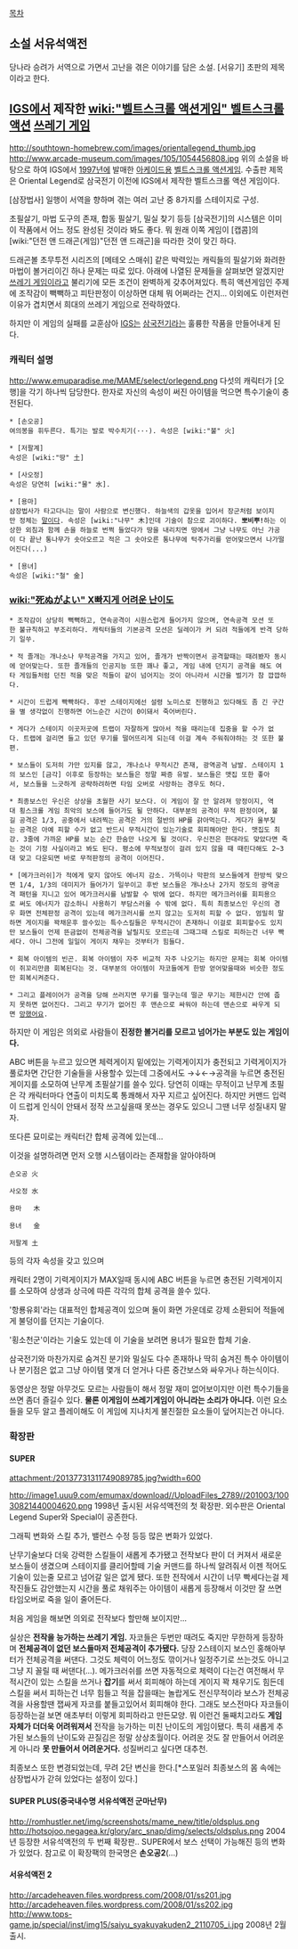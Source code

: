 [[목차]]

== 소설 서유석액전 ==
당나라 승려가 서역으로 가면서 고난을 겪은 이야기를 담은 소설. [서유기] 초판의 제목이라고 한다.

== [[IGS]]에서 제작한 [[wiki:"벨트스크롤 액션게임" 벨트스크롤 액션]] '''[[쓰레기 게임]]''' ==
http://southtown-homebrew.com/images/orientallegend_thumb.jpg
http://www.arcade-museum.com/images/105/1054456808.jpg
{{{#!html
<iframe width="420" height="315" src="http://www.youtube.com/embed/11EJMMVo7k0" frameborder="0" allowfullscreen></iframe>
}}}
위의 소설을 바탕으로 하여 IGS에서 [[1997년]]에 발매한 [[아케이드]]용 [[벨트스크롤 액션게임]]. 수출판 제목은 Oriental Legend로 삼국전기 이전에 IGS에서 제작한 벨트스크롤 액션 게임이다.

[삼장법사] 일행이 서역을 향하며 겪는 여러 고난 중 8가지를 스테이지로 구성.

초필살기, 마법 도구의 존재, 합동 필살기, 밀실 찾기 등등 [삼국전기]의 시스템은 이미 이 작품에서 어느 정도 완성된 것이라 봐도 좋다. 뭐 원래 이쪽 게임이 [캡콤]의 [wiki:"던전 앤 드래곤(게임)"던전 앤 드래곤]을 따라한 것이 맞긴 하다.

드래곤볼 초무투전 시리즈의 [메테오 스매쉬] 같은 박력있는 캐릭들의 필살기와 화려한 마법이 볼거리이긴 하나 문제는 따로 있다. 아래에 나열된 문제들을 살펴보면 알겠지만 [[쓰레기 게임]]이라고 불리기에 모든 조건이 완벽하게 갖추어져있다. 특히 액션게임인 주제에 조작감이 빽빽하고 피탄판정이 이상하면 대체 뭐 어쩌라는 건지... 이외에도 이런저런 이유가 겹치면서 희대의 쓰레기 게임으로 전락하였다.

하지만 이 게임의 실패를 교훈삼아 [[IGS]]는 [[삼국전기]]라는 훌륭한 작품을 만들어내게 된다.

=== 캐릭터 설명 ===
http://www.emuparadise.me/MAME/select/orlegend.png
다섯의 캐릭터가 [오행]을 각기 하나씩 담당한다. 한자로 자신의 속성이 써진 아이템을 먹으면 특수기술이 충전된다.

 * [손오공]
 여의봉을 휘두른다. 특기는 발로 박수치기(···). 속성은 [wiki:"불" 火]

 * [저팔계]
 속성은 [wiki:"땅" 土]

 * [사오정]
 속성은 당연히 [wiki:"물" 水].

 * [용마]
 삼장법사가 타고다니는 말이 사람으로 변신했다. 하늘색의 갑옷을 입어서 장군처럼 보이지만 정체는 [[말]]이다. 속성은 [wiki:"나무" 木]인데 기술이 참으로 괴이하다. '''뽀비뿌!'''하는 이상한 외침과 함께 손을 하늘로 번쩍 들었다가 땅을 내리치면 땅에서 그냥 나무도 아닌 가공이 다 끝난 통나무가 솟아오르고 적은 그 솟아오른 통나무에 턱주가리를 얻어맞으면서 나가떨어진다(...)

 * [용녀] 
 속성은 [wiki:"철" 金]
=== [[wiki:"死ぬがよい" X빠지게 어려운 난이도]] ===
 
 * 조작감이 상당히 뻑뻑하고, 연속공격이 시원스럽게 들어가지 않으며, 연속공격 모션 또한 불규칙하고 부조리하다. 캐릭터들의 기본공격 모션은 딜레이가 커 되려 적들에게 반격 당하기 일쑤.

 * 적 졸개는 개나소나 무적공격을 가지고 있어, 졸개가 반짝이면서 공격할때는 때려봤자 동시에 얻어맞는다. 또한 졸개들의 인공지능 또한 꽤나 좋고, 게임 내에 던지기 공격을 해도 여타 게임들처럼 던진 적을 맞은 적들이 같이 넘어지는 것이 아니라서 시간을 벌기가 참 깝깝하다.

 * 시간이 드럽게 빡빡하다. 후반 스테이지에선 설령 노미스로 진행하고 있다해도 좀 긴 구간을 별 생각없이 진행하면 어느순간 시간이 0이돼서 죽어버린다.

 * 게다가 스테이지 이곳저곳에 트랩이 자잘하게 많아서 적을 때리는데 집중을 할 수가 없다. 트랩에 걸리면 들고 있던 무기를 떨어뜨리게 되는데 이걸 계속 주워줘야하는 것 또한 불편.

 * 보스들이 도저히 가만 있지를 않고, 개나소나 무적시간 존재, 광역공격 남발. 스테이지 1의 보스인 [금각] 이후로 등장하는 보스들은 정말 짜증 유발. 보스들은 맷집 또한 좋아서, 보스들을 느긋하게 공략하려하면 타임 오버로 사망하는 경우도 허다. 

 * 최종보스인 우신은 상상을 초월한 사기 보스다. 이 게임이 잘 안 알려져 망정이지, 역대 횡스크롤 게임 최악의 보스에 들어가도 될 만하다. 대부분의 공격이 무적 판정이며, 불길 공격은 1/3, 공중에서 내려찍는 공격은 거의 절반의 HP를 갉아먹는다. 게다가 울부짖는 공격은 아예 피할 수가 없고 반드시 무적시간이 있는기술로 회피해야만 한다. 맷집도 최강. 3줄에 가까운 HP를 보는 순간 한숨만 나오게 될 것이다. 우신전은 한대라도 맞았다면 죽는 것이 기정 사실이라고 봐도 된다. 평소에 무적보정이 걸려 있지 않을 때 때린다해도 2~3대 맞고 다운되면 바로 무적판정의 공격이 이어진다.

 * [메가크러쉬]가 적에게 맞지 않아도 에너지 감소. 가뜩이나 막판의 보스들에게 한방씩 맞으면 1/4, 1/3의 데미지가 들어가기 일쑤이고 후반 보스들은 개나소나 2가지 정도의 광역공격 패턴을 지니고 있어 메가크러시를 남발할 수 밖에 없다. 하지만 메가크러쉬를 회피용으로 써도 에너지가 감소하니 사용하기 부담스러울 수 밖에 없다. 특히 최종보스인 우신의 경우 화면 전체판정 공격이 있는데 메가크러시를 쓰지 않고는 도저히 피할 수 없다. 엄밀히 말하면 게이지를 꽉채운후 쓸수있는 특수스킬들은 무적시간이 존재하니 이걸로 회피할수도 있지만 보스들이 언제 뜬금없이 전체공격을 날릴지도 모르는데 그때그때 스킬로 피하는건 너무 빡세다. 아니 그전에 일일이 게이지 채우는 것부터가 힘들다.

 * 회복 아이템의 빈곤. 회복 아이템이 자주 비교적 자주 나오기는 하지만 문제는 회복 아이템이 쥐꼬리만큼 회복된다는 것. 대부분의 아이템이 자코들에게 한방 얻어맞을때와 비슷한 정도만 회복시켜준다. 

 * 그리고 플레이어가 공격을 당해 쓰러지면 무기를 떨구는데 떨군 무기는 제한시간 안에 줍지 못하면 없어진다. 그리고 무기가 없어진 후 맨손으로 싸워야 하는데 맨손으로 싸우게 되면 [[망했어요]].

하지만 이 게임은 의외로 사람들이 '''진정한 볼거리를 모르고 넘어가는 부분도 있는 게임이다.'''

ABC 버튼을 누르고 있으면 체력게이지 밑에있는 기력게이지가 충전되고 기력게이지가 풀로차면 간단한 기술들을 사용할수 있는데 그중에서도 →↓←→공격을 누르면 충전된 게이지를 소모하여 난무계 초필살기를 쓸수 있다. 당연히 이때는 무적이고 난무계 초필은 각 캐릭터마다 연출이 미치도록 통쾌해서 자꾸 지르고 싶어진다. 하지만 커맨드 입력이 드럽게 인식이 안돼서 정작 쓰고싶을때 못쓰는 경우도 있으니 그땐 너무 성질내지 말자.

또다른 묘미로는 캐릭터간 합체 공격에 있는데...

이것을 설명하려면 먼저 오행 시스템이라는 존재함을 알아야하며 

 손오공 火

 사오정 水

 용마   木

 용녀   金 

 저팔계 土

등의 각자 속성을 갖고 있으며 

캐릭터 2명이  기력게이지가 MAX일때   동시에 ABC 버튼을 누르면 충전된 기력게이지를 소모하여 상생과 상극에 따른 각각의 합체 공격을 쓸수 있다.

'항룡유회'라는 대표적인  합체공격이 있으며 둘이 화면 가운데로 강제 소환되어 적들에게 불덩이를 던지는 기술이다.

'횡소천군'이라는 기술도 있는데 이 기술을 보려면 용녀가 필요한 합체 기술.

삼국전기와 마찬가지로 숨겨진 분기와 밀실도 다수 존재하나 딱히 숨겨진 특수 아이템이나 분기점은 없고 그냥 아이템 몇개 더 얻거나 다른 중간보스와 싸우거나 하는식이다.
  
동영상은 정말 아무것도 모르는 사람들이 해서 정말 재미 없어보이지만 이런 특수기들을 쓰면 좀더 즐길수 있다. '''물론 이게임이 쓰레기게임이 아니라는 소리가 아니다.''' 이런 요소들을 모두 알고 플레이해도 이 게임에 지나치게 불친절한 요소들이 덮어지는건 아니다.

=== 확장판 ===
==== SUPER ====
attachment:/20137731311749089785.jpg?width=600

http://image1.uuu9.com/emumax/download//UploadFiles_2789//201003/10030821440004620.png
1998년 출시된 서유석액전의 첫 확장판. 외수판은 Oriental Legend Super와 Special이 공존한다.

그래픽 변화와 스킬 추가, 밸런스 수정 등등 많은 변화가 있었다.

난무기술보다 더욱 강력한 스킬들이 새롭게 추가됐고 전작보다 판이 더 커져서 새로운 보스들이 생겼으며 스테이지를 클리어할떼 기술 커맨드를 하나씩 알려줘서 이젠 적어도 기술이 있는줄 모르고 넘어갈 일은 없게 됐다. 또한 전작에서 시간이 너무 빡세다는걸 제작진들도 감안했는지 시간을 풀로 채워주는 아이템이 새롭게 등장해서 이것만 잘 쓰면 타임오버로 죽을 일이 줄어든다.

처음 게임을 해보면 의외로 전작보다 할만해 보이지만...

실상은 '''전작을 능가하는 쓰레기 게임.''' 자코들은 두번만 때려도 죽지만 무한하게 등장하며 '''전체공격이 없던 보스들마저 전체공격이 추가됐다.''' 당장 2스테이지 보스인 홍해아부터가 전체공격을 써댄다. 그것도 체력이 어느정도 깎이거나 일정주기로 쓰는것도 아니고 그냥 지 꼴릴 때 써댄다(...). 메가크러쉬를 쓰면 자동적으로 체력이 다는건 여전해서 무적시간이 있는 스킬을 쓰거나 '''잡기'''를 써서 회피해야 하는데 게이지 꽉 채우기도 힘든데 스킬을 써서 피하는건 너무 힘들고 적을 잡을때는 놀랍게도 전신무적이라 보스가 전체공격을 사용할땐 잽싸게 자코를 붙들고있어서 회피해야 한다. 그래도 보스전마다 자코들이 등장하는걸 보면 애초부터 이렇게 회피하라고 만든모양. 뭐 이런건 둘째치고라도 '''게임 자체가 더더욱 어려워져서''' 전작을 능가하는 미친 난이도의 게임이됐다. 특히 새롭게 추가된 보스들의 난이도와 끈질김은 정말 상상초월이다. 어려운 것도 잘 만들어서 어려운게 아니라 '''못 만들어서 어려운거다.''' 성질버리고 싶다면 대추천.

최종보스 또한 변경되었는데, 무려 2단 변신을 한다.[*스포일러 최종보스의 몸 속에는 삼장법사가 갇혀 있었다는 설정이 있다.]
==== SUPER PLUS(중국내수명 서유석액전 군마난무) ====
http://romhustler.net/img/screenshots/mame_new/title/oldsplus.png
http://hotsojoo.negagea.kr/glory/arc_snap/dimg/selects/oldsplus.png
2004년 등장한 서유석액전의 두 번째 확장판..
SUPER에서 보스 선택이 가능해진 등의 변화가 있었다.
참고로 이 확장팩의 한국명은 '''손오공2'''(...)

==== 서유석액전 2 ====
http://arcadeheaven.files.wordpress.com/2008/01/ss201.jpg
http://arcadeheaven.files.wordpress.com/2008/01/ss202.jpg
http://www.tops-game.jp/special/inst/img15/saiyu_syakuyakuden2_2110705_i.jpg
2008년 2월 출시. 
